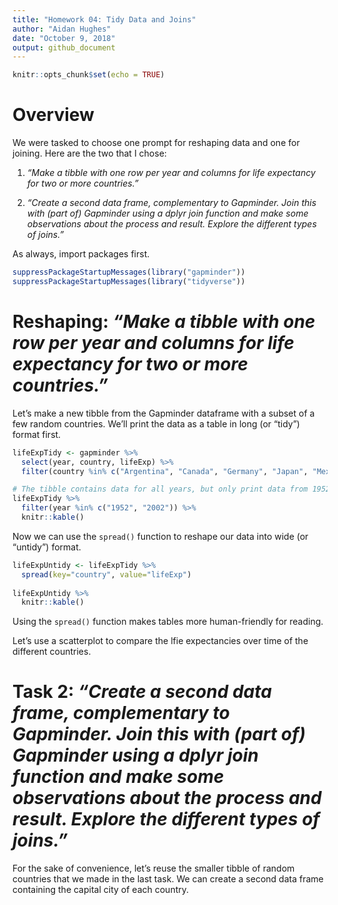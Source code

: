 ```yaml
---
title: "Homework 04: Tidy Data and Joins"
author: "Aidan Hughes"
date: "October 9, 2018"
output: github_document
---
```


```r
knitr::opts_chunk$set(echo = TRUE)
```

# Overview

We were tasked to choose one prompt for reshaping data and one for joining. Here are the two that I chose:

1. *"Make a tibble with one row per year and columns for life expectancy for two or more countries."*

2. *"Create a second data frame, complementary to Gapminder. Join this with (part of) Gapminder using a dplyr join function and make some observations about the process and result. Explore the different types of joins."*

As always, import packages first.

```r
suppressPackageStartupMessages(library("gapminder"))
suppressPackageStartupMessages(library("tidyverse"))
```


# Reshaping: *"Make a tibble with one row per year and columns for life expectancy for two or more countries."*

Let's make a new tibble from the Gapminder dataframe with a subset of a few random countries. We'll print the data as a table in long (or "tidy") format first.

```r
lifeExpTidy <- gapminder %>%
  select(year, country, lifeExp) %>%
  filter(country %in% c("Argentina", "Canada", "Germany", "Japan", "Mexico", "Spain"))

# The tibble contains data for all years, but only print data from 1952 and 2002 just to keep the table short
lifeExpTidy %>%
  filter(year %in% c("1952", "2002")) %>%
  knitr::kable()
```

Now we can use the `spread()` function to reshape our data into wide (or "untidy") format.

```r
lifeExpUntidy <- lifeExpTidy %>%
  spread(key="country", value="lifeExp")
  
lifeExpUntidy %>%
  knitr::kable()
```

Using the `spread()` function makes tables more human-friendly for reading.

Let's use a scatterplot to compare the lfie expectancies over time of the different countries.

# Task 2: *"Create a second data frame, complementary to Gapminder. Join this with (part of) Gapminder using a dplyr join function and make some observations about the process and result. Explore the different types of joins."*
 
For the sake of convenience, let's reuse the smaller tibble of random countries that we made in the last task. We can create a second data frame containing the capital city of each country.
